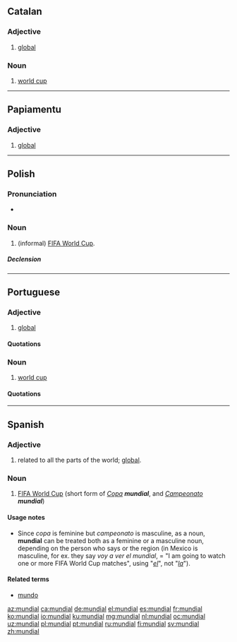 ==Catalan==

===Adjective===
{{ca-adj|mf}}

# [[global]]

===Noun===
{{ca-noun|m}}

# [[world cup]]

----

==Papiamentu==

===Adjective===
{{head|pap|adjective}}

# [[global]]

----

==Polish==

===Pronunciation===
* {{audio|Pl-mundial.ogg|Audio|lang=pl}}

===Noun===
{{pl-noun|m}}

# (informal) [[w:FIFA World Cup|FIFA World Cup]].

=====Declension=====
{{pl-decl-noun
|mundial|mundiale
|mundialu|mundiali/mundialów
|mundialowi|mundialom
|mundial|mundiale
|mundialem|mundialami
|mundialu|mundialach
|mundialu|mundiale
}}

----

==Portuguese==

===Adjective===
{{pt-adj|mundia|l}}

# [[global]]

====Quotations====
{{seeCites}}

===Noun===
{{pt-noun|m|pl=mundiais}}

# [[world cup]]

====Quotations====
{{seeCites}}

----

==Spanish==

===Adjective===
{{es-adj|f=mundial|pl=mundiales}}

# related to all the parts of the world; [[global]].

===Noun===
{{es-noun|mf|es}}

# [[w:FIFA World Cup|FIFA World Cup]] (short form of ''[[copa#Spanish|Copa]] '''mundial''''', and ''[[campeonato#Spanish|Campeonato]] '''mundial''''')

====Usage notes====
* Since ''copa'' is feminine but ''campeonato'' is masculine, as a noun, '''mundial''' can be treated both as a feminine or a masculine noun, depending on the person who says or the region (in Mexico is masculine, for ex. they say ''voy a ver el mundial'', = "I am going to watch one or more FIFA World Cup matches", using "''[[el#Spanish|el]]''", not "''[[la#Spanish|la]]''").

====Related terms====
* [[mundo]]

[[az:mundial]]
[[ca:mundial]]
[[de:mundial]]
[[el:mundial]]
[[es:mundial]]
[[fr:mundial]]
[[ko:mundial]]
[[io:mundial]]
[[ku:mundial]]
[[mg:mundial]]
[[nl:mundial]]
[[oc:mundial]]
[[uz:mundial]]
[[pl:mundial]]
[[pt:mundial]]
[[ru:mundial]]
[[fi:mundial]]
[[sv:mundial]]
[[zh:mundial]]